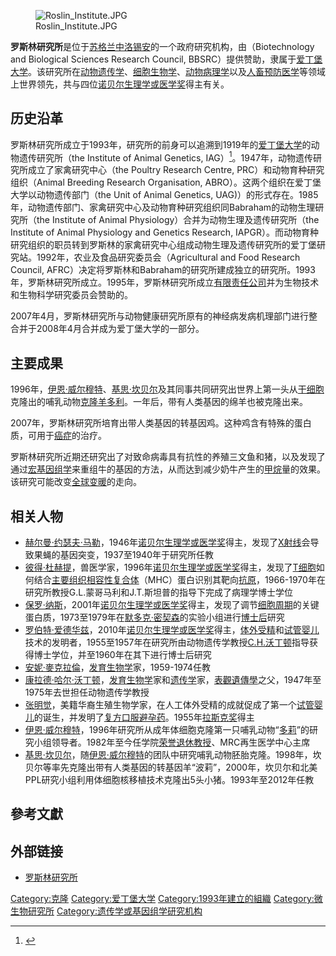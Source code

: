 {{noteTA
|G1=生命科學
}}

[[Image:Roslin_Institute.JPG|thumb]]

'''罗斯林研究所'''是位于[[苏格兰|苏格兰]][[中洛锡安|中洛锡安]]{{link-en|罗斯林 (中洛锡安)|Roslin, Midlothian|罗斯林}}的一个政府研究机构，由{{link-en|生物技术和生物科学研究委员会|Biotechnology and Biological Sciences Research Council}}（Biotechnology and Biological Sciences Research Council, BBSRC）提供赞助，隶属于[[爱丁堡大学|爱丁堡大学]]。该研究所在[[遗传学|动物遗传学]]、[[细胞生物学|细胞生物学]]、[[病理学|动物病理学]]以及[[预防医学|人畜预防医学]]等领域上世界领先，共与四位[[诺贝尔生理学或医学奖|诺贝尔生理学或医学奖]]得主有关。

== 历史沿革 ==
罗斯林研究所成立于1993年，研究所的前身可以追溯到1919年的[[爱丁堡大学|爱丁堡大学]]的动物遗传研究所（the Institute of Animal Genetics, IAG）<ref> {{cite web|url=http://www.roslin.ac.uk/information/roslin.php |title=Roslin Institute - History |accessdate=2009-03-31 |publisher=University of Edinburgh |language=en }}</ref>。1947年，动物遗传研究所成立了家禽研究中心（the Poultry Research Centre, PRC）和动物育种研究组织（Animal Breeding Research Organisation, ABRO）。这两个组织在爱丁堡大学以动物遗传部门（the Unit of Animal Genetics, UAG)）的形式存在。1985年，动物遗传部门、家禽研究中心及动物育种研究组织同Babraham的动物生理研究所（the Institute of Animal Physiology）合并为动物生理及遗传研究所（the Institute of Animal Physiology and Genetics Research, IAPGR）。而动物育种研究组织的职员转到罗斯林的家禽研究中心组成动物生理及遗传研究所的爱丁堡研究站。1992年，农业及食品研究委员会（Agricultural and Food Research Council, AFRC）决定将罗斯林和Babraham的研究所建成独立的研究所。1993年，罗斯林研究所成立。1995年，罗斯林研究所成立[[有限责任公司|有限责任公司]]并为生物技术和生物科学研究委员会赞助的{{link-en|苏格兰慈善机构|Office of the Scottish Charity Regulator}}。

2007年4月，罗斯林研究所与动物健康研究所原有的神经病发病机理部门进行整合并于2008年4月合并成为爱丁堡大学{{link-en|兽医研究皇家学院|Royal (Dick) School of Veterinary Studies}}的一部分。

== 主要成果 ==
1996年，[[伊恩·威尔穆特|伊恩·威尔穆特]]、[[基思·坎贝尔|基思·坎贝尔]]及其同事共同研究出世界上第一头从[[干细胞|干细胞]]克隆出的哺乳动物[[多利|克隆羊多利]]。一年后，带有人类基因的绵羊{{link-en|Polly and Molly|Polly and Molly}}也被克隆出来。

2007年，罗斯林研究所培育出带人类基因的转基因鸡。这种鸡含有特殊的蛋白质，可用于[[癌症|癌症]]的治疗。

罗斯林研究所近期还研究出了对致命病毒具有抗性的养殖三文鱼和猪，以及发现了通过[[宏基因组学|宏基因组学]]来重组牛的基因的方法，从而达到减少奶牛产生的[[甲烷|甲烷]]量的效果。该研究可能改变[[全球变暖|全球变暖]]的走向。

== 相关人物 ==

* [[赫尔曼·约瑟夫·马勒|赫尔曼·约瑟夫·马勒]]，1946年[[诺贝尔生理学或医学奖|诺贝尔生理学或医学奖]]得主，发现了[[X射线|X射线]]会导致果蝇的基因突变，1937至1940年于研究所任教
* [[彼得·杜赫提|彼得·杜赫提]]，兽医学家，1996年[[诺贝尔生理学或医学奖|诺贝尔生理学或医学奖]]得主，发现了[[T细胞|T细胞]]如何结合[[主要组织相容性复合体|主要组织相容性复合体]]（MHC）蛋白识别其靶向[[抗原|抗原]]，1966-1970年在研究所教授G.L.蒙哥马利和J.T.斯坦普的指导下完成了病理学博士学位
* [[保罗·纳斯|保罗·纳斯]]，2001年[[诺贝尔生理学或医学奖|诺贝尔生理学或医学奖]]得主，发现了调节[[细胞周期|细胞周期]]的关键蛋白质，1973至1979年在[[默多克·密契森|默多克·密契森]]的实验小组进行[[博士后|博士后]]研究
* [[罗伯特·爱德华兹|罗伯特·爱德华兹]]，2010年[[诺贝尔生理学或医学奖|诺贝尔生理学或医学奖]]得主，[[体外受精|体外受精]]和[[试管婴儿|试管婴儿]]技术的发明者，1955至1957年在研究所由动物遗传学教授[[C._H._沃丁顿|C.H.沃丁顿]]指导获得博士学位，并至1960年在其下进行博士后研究
* [[安妮·麥克拉倫|安妮·麥克拉倫]]，[[发育生物学|发育生物学]]家，1959-1974任教
* [[C._H._沃丁顿|康拉德·哈尔·沃丁顿]]，[[发育生物学|发育生物学]]家和[[遗传学|遗传学]]家，[[表觀遺傳學|表觀遺傳學]]之父，1947年至1975年去世担任动物遗传学教授
* [[张明觉|张明觉]]，美籍华裔生殖生物学家，在人工体外受精的成就促成了第一个[[试管婴儿|试管婴儿]]的诞生，并发明了[[复方口服避孕药|复方口服避孕药]]。1955年[[拉斯克奖|拉斯克奖]]得主
* [[伊恩·威尔穆特|伊恩·威尔穆特]]，1996年研究所从成年体细胞克隆第一只哺乳动物“[[多利|多莉]]”的研究小组领导者。1982年至今任学院[[荣誉退休教授|荣誉退休教授]]、MRC再生医学中心主席
* [[基思·坎贝尔|基思·坎贝尔]]，随[[伊恩·威尔穆特|伊恩·威尔穆特]]的团队中研究哺乳动物胚胎克隆。1998年，坎贝尔等率先克隆出带有人类基因的转基因羊“波莉”，2000年，坎贝尔和北美PPL研究小组利用体细胞核移植技术克隆出5头小猪。1993年至2012年任教

== 參考文獻 ==
{{Reflist}}

==外部链接==
*{{en}}[http://www.roslin.ac.uk/ 罗斯林研究所]

{{tsl|en|template:University of Edinburgh}}

[[Category:克隆|Category:克隆]]
[[Category:爱丁堡大学|Category:爱丁堡大学]]
[[Category:1993年建立的組織|Category:1993年建立的組織]]
[[Category:微生物研究所|Category:微生物研究所]]
[[Category:遗传学或基因组学研究机构|Category:遗传学或基因组学研究机构]]